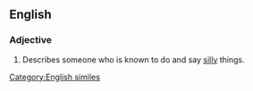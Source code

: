 ==English==

===Adjective===
{{en-adj|-|head=[[daft]] as a [[brush]]}}

# Describes someone who is known to do and say [[silly]] things.

[[Category:English similes]]